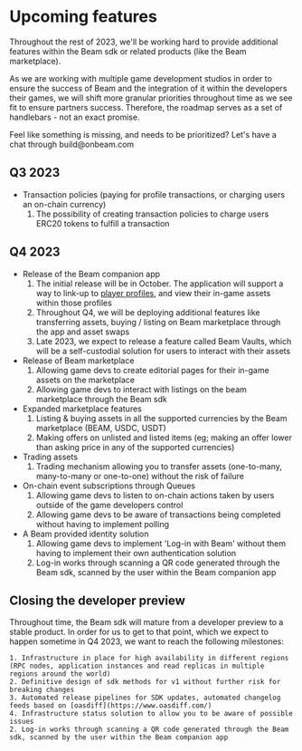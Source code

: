 
# Upcoming features

Throughout the rest of 2023, we'll be working hard to provide additional features within the Beam sdk or related products (like the Beam marketplace).

As we are working with multiple game development studios in order to ensure the success of Beam and the integration of it within the developers their games, we will shift more granular priorities throughout time as we see fit to ensure partners success. Therefore, the roadmap serves as a set of handlebars - not an exact promise.

<Callout emoji="🛠️">
  Feel like something is missing, and needs to be prioritized? Let's have a chat
  through build@onbeam.com
</Callout>

## Q3 2023

- Transaction policies (paying for profile transactions, or charging users an on-chain currency)
  1. The possibility of creating transaction policies to charge users ERC20 tokens to fulfill a transaction

## Q4 2023

- Release of the Beam companion app
  1. The initial release will be in October. The application will support a way to link-up to [player profiles](/service/profiles/users-and-profiles), and view their in-game assets within those profiles
  2. Throughout Q4, we will be deploying additional features like transferring assets, buying / listing on Beam marketplace through the app and asset swaps
  3. Late 2023, we expect to release a feature called Beam Vaults, which will be a self-custodial solution for users to interact with their assets
- Release of Beam marketplace
  1. Allowing game devs to create editorial pages for their in-game assets on the marketplace
  2. Allowing game devs to interact with listings on the beam marketplace through the Beam sdk
- Expanded marketplace features
  1. Listing & buying assets in all the supported currencies by the Beam marketplace (BEAM, USDC, USDT)
  2. Making offers on unlisted and listed items (eg; making an offer lower than asking price in any of the supported currencies)
- Trading assets
  1. Trading mechanism allowing you to transfer assets (one-to-many, many-to-many or one-to-one) without the risk of failure
- On-chain event subscriptions through Queues
  1. Allowing game devs to listen to on-chain actions taken by users outside of the game developers control
  2. Allowing game devs to be aware of transactions being completed without having to implement polling
- A Beam provided identity solution
  1. Allowing game devs to implement 'Log-in with Beam' without them having to implement their own authentication solution
  2. Log-in works through scanning a QR code generated through the Beam sdk, scanned by the user within the Beam companion app

## Closing the developer preview

Throughout time, the Beam sdk will mature from a developer preview to a stable product. In order for us to get to that point, which we expect to happen sometime in Q4 2023, we want to reach the following milestones:

    1. Infrastructure in place for high availability in different regions (RPC nodes, application instances and read replicas in multiple regions around the world)
    2. Definitive design of sdk methods for v1 without further risk for breaking changes
    3. Automated release pipelines for SDK updates, automated changelog feeds based on [oasdiff](https://www.oasdiff.com/)
    4. Infrastructure status solution to allow you to be aware of possible issues
    2. Log-in works through scanning a QR code generated through the Beam sdk, scanned by the user within the Beam companion app
